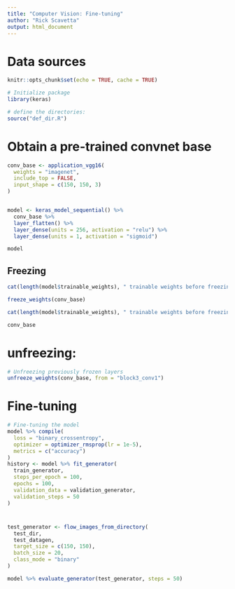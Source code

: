 ```yaml
---
title: "Computer Vision: Fine-tuning"
author: "Rick Scavetta"
output: html_document
---
```


# Data sources

```r
knitr::opts_chunk$set(echo = TRUE, cache = TRUE)

# Initialize package
library(keras)

# define the directories:
source("def_dir.R")
```

# Obtain a pre-trained convnet base

```r
conv_base <- application_vgg16(
  weights = "imagenet",
  include_top = FALSE,
  input_shape = c(150, 150, 3)
)


model <- keras_model_sequential() %>%
  conv_base %>%
  layer_flatten() %>%
  layer_dense(units = 256, activation = "relu") %>%
  layer_dense(units = 1, activation = "sigmoid")

model

```

## Freezing

```r
cat(length(model$trainable_weights), " trainable weights before freezing.\n")

freeze_weights(conv_base)

cat(length(model$trainable_weights), " trainable weights before freezing.\n")

```


```r
conv_base
```



# unfreezing:

```r
# Unfreezing previously frozen layers
unfreeze_weights(conv_base, from = "block3_conv1")

```

# Fine-tuning

```r
# Fine-tuning the model
model %>% compile(
  loss = "binary_crossentropy",
  optimizer = optimizer_rmsprop(lr = 1e-5),
  metrics = c("accuracy")
)
history <- model %>% fit_generator(
  train_generator,
  steps_per_epoch = 100,
  epochs = 100,
  validation_data = validation_generator,
  validation_steps = 50
)
```

# 

```r

test_generator <- flow_images_from_directory(
  test_dir,
  test_datagen,
  target_size = c(150, 150),
  batch_size = 20,
  class_mode = "binary"
)

model %>% evaluate_generator(test_generator, steps = 50)

```

